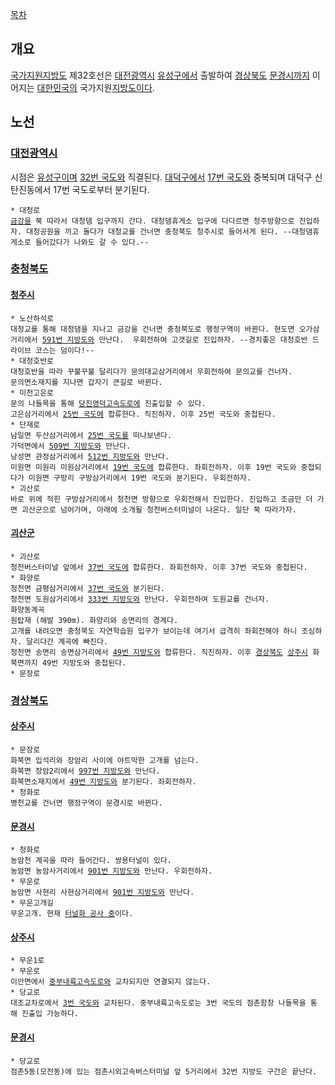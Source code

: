 [[목차]]
== 개요 ==
[[국가지원지방도]] 제32호선은 [[대전광역시]] [[유성구]]에서 출발하여 [[경상북도]] [[문경시]]까지 이어지는 [[대한민국]]의 국가지원[[지방도]]이다.

== 노선 ==
=== [[대전광역시]] ===
시점은 [[유성구]]이며 [[32번 국도]]와 직결된다. [[대덕구]]에서 [[17번 국도]]와 중복되며 대덕구 신탄진동에서 17번 국도로부터 분기된다.

 * 대청로
 [[금강]]을 쭉 따라서 대청댐 입구까지 간다. 대청댐휴게소 입구에 다다르면 청주방향으로 진입하자. 대청공원을 끼고 돌다가 대청교를 건너면 충청북도 청주시로 들어서게 된다. --대청댐휴게소로 들어갔다가 나와도 갈 수 있다.--

=== [[충청북도]] ===
==== [[청주시]] ====
 * 노산하석로
 대청교를 통해 대청댐을 지나고 금강을 건너면 충청북도로 행정구역이 바뀐다. 현도면 오가삼거리에서 [[591번 지방도]]와 만난다.  우회전하여 고갯길로 진입하자. --경치좋은 대청호반 드라이브 코스는 덤이다!--
 * 대청호반로
 대청호반을 따라 꾸불꾸불 달리다가 문의대교삼거리에서 우회전하여 문의교를 건너자.
 문의면소재지를 지나면 갑자기 큰길로 바뀐다.
 * 미천고은로
 문의 나들목을 통해 [[당진영덕고속도로]]에 진출입할 수 있다.
 고은삼거리에서 [[25번 국도]]에 합류한다. 직진하자. 이후 25번 국도와 중첩된다.
 * 단재로
 남일면 두산삼거리에서 [[25번 국도]]를 떠나보낸다. 
 가덕면에서 [[509번 지방도]]와 만난다.
 낭성면 관정삼거리에서 [[512번 지방도]]와 만난다.
 미원면 미원리 미원삼거리에서 [[19번 국도]]에 합류한다. 좌회전하자. 이후 19번 국도와 중첩되다가 미원면 구방리 구방삼거리에서 19번 국도와 분기된다. 우회전하자.
 * 괴산로
 바로 위에 적힌 구방삼거리에서 청천면 방향으로 우회전해서 진입한다. 진입하고 조금만 더 가면 괴산군으로 넘어가며, 아래에 소개될 청천버스터미널이 나온다. 일단 쭉 따라가자.

==== [[괴산군]] ====
 * 괴산로
 청천버스터미널 앞에서 [[37번 국도]]에 합류한다. 좌회전하자. 이후 37번 국도와 중첩된다.
 * 화양로
 청천면 금평삼거리에서 [[37번 국도]]와 분기된다.
 청천면 도원삼거리에서 [[333번 지방도]]와 만난다. 우회전하여 도원교를 건너자.
 화양동계곡
 원탑재 (해발 390m). 화양리와 송면리의 경계다.
 고개를 내려오면 충청북도 자연학습원 입구가 보이는데 여기서 급격히 좌회전해야 하니 조심하자. 달리다간 계곡에 빠진다.
 청천면 송면리 송면삼거리에서 [[49번 지방도]]와 합류한다. 직진하자. 이후 [[경상북도]] [[상주시]] 화북면까지 49번 지방도와 중첩된다.
 * 문장로

=== [[경상북도]] ===
==== [[상주시]] ====
 * 문장로
 화북면 입석리와 장암리 사이에 야트막한 고개를 넘는다.
 화북면 장암2리에서 [[997번 지방도]]와 만난다.
 화북면소재지에서 [[49번 지방도]]와 분기된다. 좌회전하자.
 * 청화로
 병천교를 건너면 행정구역이 문경시로 바뀐다.

==== [[문경시]] ====
 * 청화로
 농암천 계곡을 따라 들어간다. 쌍용터널이 있다.
 농암면 농암사거리에서 [[901번 지방도]]와 만난다. 우회전하자.
 * 무운로
 농암면 사현리 사현삼거리에서 [[901번 지방도]]와 만난다.
 * 무운고개길
 무운고개. 현재 [http://news.naver.com/main/read.nhn?mode=LSD&mid=sec&sid1=102&oid=088&aid=0000213646 터널화 공사 중]이다.

==== [[상주시]] ====
 * 무운1로
 * 무운로
 이안면에서 [[중부내륙고속도로]]와 교차되지만 연결되지 않는다.
 * 당교로
 대조교차로에서 [[3번 국도]]와 교차된다. 중부내륙고속도로는 3번 국도의 점촌함창 나들목을 통해 진출입 가능하다.

==== [[문경시]] ====
 * 당교로
 점촌5동(모전동)에 있는 점촌시외고속버스터미널 앞 5거리에서 32번 지방도 구간은 끝난다.

